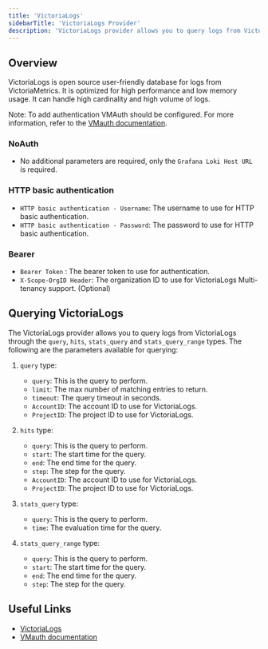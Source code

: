 ```yaml
---
title: 'VictoriaLogs'
sidebarTitle: 'VictoriaLogs Provider'
description: 'VictoriaLogs provider allows you to query logs from VictoriaLogs.'
---
```


## Overview

VictoriaLogs is open source user-friendly database for logs from VictoriaMetrics. It is optimized for high performance and low memory usage. It can handle high cardinality and high volume of logs.

Note: To add authentication VMAuth should be configured. For more information, refer to the [VMauth documentation](https://docs.victoriametrics.com/vmauth/).

<AutoGeneratedSnippet />


### NoAuth
- No additional parameters are required, only the `Grafana Loki Host URL` is required.

### HTTP basic authentication
- `HTTP basic authentication - Username`: The username to use for HTTP basic authentication.
- `HTTP basic authentication - Password`: The password to use for HTTP basic authentication.

### Bearer
- `Bearer Token` : The bearer token to use for authentication.
- `X-Scope-OrgID Header`: The organization ID to use for VictoriaLogs Multi-tenancy support. (Optional)

## Querying VictoriaLogs

The VictoriaLogs provider allows you to query logs from VictoriaLogs through the `query`, `hits`, `stats_query` and `stats_query_range` types. The following are the parameters available for querying:

1. `query` type:

    - `query`: This is the query to perform.
    - `limit`: The max number of matching entries to return.
    - `timeout`: The query timeout in seconds.
    - `AccountID`: The account ID to use for VictoriaLogs.
    - `ProjectID`: The project ID to use for VictoriaLogs.

2. `hits` type:

    - `query`: This is the query to perform.
    - `start`: The start time for the query.
    - `end`: The end time for the query.
    - `step`: The step for the query.
    - `AccountID`: The account ID to use for VictoriaLogs.
    - `ProjectID`: The project ID to use for VictoriaLogs.

3. `stats_query` type:

    - `query`: This is the query to perform.
    - `time`: The evaluation time for the query.

4. `stats_query_range` type:

    - `query`: This is the query to perform.
    - `start`: The start time for the query.
    - `end`: The end time for the query.
    - `step`: The step for the query.

## Useful Links

- [VictoriaLogs](https://docs.victoriametrics.com/victorialogs/)
- [VMauth documentation](https://docs.victoriametrics.com/vmauth/)